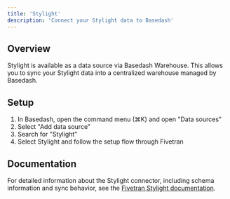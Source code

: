 ```yaml
---
title: 'Stylight'
description: 'Connect your Stylight data to Basedash'
---
```


## Overview

Stylight is available as a data source via Basedash Warehouse. This allows you to sync your Stylight data into a centralized warehouse managed by Basedash.

## Setup

1. In Basedash, open the command menu (⌘K) and open "Data sources"
2. Select "Add data source"
3. Search for "Stylight"
4. Select Stylight and follow the setup flow through Fivetran

## Documentation

For detailed information about the Stylight connector, including schema information and sync behavior, see the [Fivetran Stylight documentation](https://fivetran.com/docs/connectors/applications/stylight).
